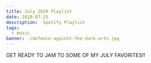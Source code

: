 ```yaml
---
title: July 2020 Playlist
date: 2020-07-25
description:  Spotify Playlist
tags:
  - music
banner: ./defence-against-the-dark-arts.jpg
---
```




GET READY TO JAM TO SOME OF MY JULY FAVORITES!!

<SpotifyPlayer
  uri="spotify:user:vish4nu:playlist:6Lb8tT8hQqpRYV1SBu9F9F"
  size="large"
  theme="black"
  view="list"
/>
